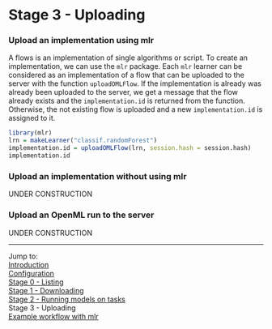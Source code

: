 Stage 3 - Uploading
===================

### Upload an implementation using mlr

A flows is an implementation of single algorithms or script. To create an implementation, we can use the `mlr` package. Each `mlr` learner can be considered as an implementation of a flow that can be uploaded to the server with the function `uploadOMLFlow`.
If the implementation is already was already been uploaded to the server, we get a message that the flow already exists and the `implementation.id` is returned from the function. Otherwise, the not existing flow is uploaded and a new `implementation.id` is assigned to it.

```r
library(mlr)
lrn = makeLearner("classif.randomForest")
implementation.id = uploadOMLFlow(lrn, session.hash = session.hash) 
implementation.id
```

### Upload an implementation without using mlr

UNDER CONSTRUCTION

### Upload an OpenML run to the server

UNDER CONSTRUCTION

----------------------------------------------------------------------------------------------------
Jump to:   
[Introduction](1-Introduction.md)  
[Configuration](2-Configuration.md)  
[Stage 0 - Listing](3-Stage-0-Listing.md)  
[Stage 1 - Downloading](4-Stage-1-Downloading.md)  
[Stage 2 - Running models on tasks](5-Stage-2-Running.md)  
Stage 3 - Uploading  
[Example workflow with mlr](8-Example-workflow-with-mlr.md)